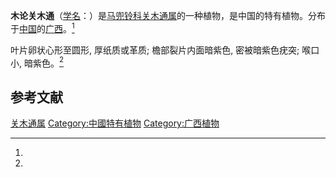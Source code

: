 {{Speciesbox
| status = 
| status_system = 
| image =
| genus = Isotrema
| species = mulunense
| authority =  (Y. S. Huang & Yan Liu) X. X. Zhu, S. Liao & J. S. Ma
| synonyms = 
* 木论马兜铃 A''ristolochia mulunensis'' Y. S. Huang & Yan Liu
| synonyms_ref = <ref name="biods.2019183">{{cite journal |last1=Xinxin |first1=Zhu |last2=Jun |first2=Wang |last3=Shuai |first3=Liao |last4=Jinshuang |first4=Ma |title=Synopsis of Aristolochia L. and Isotrema Raf. (Aristolochiaceae) in China |journal=Biodiversity Science |date=2019-10-20 |volume=27 |issue=10 |pages=1143 |doi=10.17520/biods.2019183}}</ref>
}}

'''木论关木通'''（[[学名|学名]]：{{lang|la|''Isotrema mulunense''}}）是[[马兜铃科|马兜铃科]][[关木通属|关木通属]]的一种植物，是中国的特有植物。分布于[[中国|中国]]的[[广西|广西]]。<ref name="biods.2019183" />

叶片卵状心形至圆形, 厚纸质或革质; 檐部裂片内面暗紫色, 密被暗紫色疣突; 喉口小, 暗紫色。<ref name="biods.2019183" />

==参考文献==
{{reflist}}

{{Taxonbar|from=Q89020106}}
[[Category:关木通属|关木通属]]
[[Category:中國特有植物|Category:中國特有植物]]
[[Category:广西植物|Category:广西植物]]
{{植物小作品}}